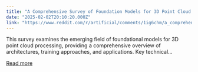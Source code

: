 ```yaml
---
title: "A Comprehensive Survey of Foundation Models for 3D Point Cloud Understanding"
date: "2025-02-02T20:10:20.000Z"
link: "https://www.reddit.com/r/artificial/comments/1ig6chm/a_comprehensive_survey_of_foundation_models_for/"
---
```


This survey examines the emerging field of foundational models for 3D point cloud processing, providing a comprehensive overview of architectures, training approaches, and applications.
 Key technical...

[Read more](https://www.reddit.com/r/artificial/comments/1ig6chm/a_comprehensive_survey_of_foundation_models_for/)
